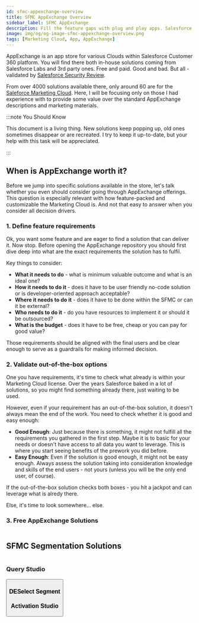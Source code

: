 ```yaml
---
id: sfmc-appexchange-overview
title: SFMC AppExchange Overview
sidebar_label: SFMC AppExchange
description: Fill the feature gaps with plug and play apps. Salesforce Marketing Cloud AppExchange ready-to-use solution highlights.
image: img/og/og-image-sfmc-appexchange-overview.png
tags: [Marketing Cloud, App, AppExchange]
---
```



<LeadText content='Fill the feature gaps with plug and play apps. Salesforce Marketing Cloud AppExchange ready-to-use solution highlights.' />

AppExchange is an app store for various Clouds within Salesforce Customer 360 platform. You will find there both  in-house solutions coming from Salesforce Labs and 3rd party ones. Free and paid. Good and bad. But all - validated by [Salesforce Security Review](https://developer.salesforce.com/docs/atlas.en-us.packagingGuide.meta/packagingGuide/security_review_guidelines.htm).

From over 4000 solutions available there, only around 60 are for the [Saleforce Marketing Cloud](https://appexchange.salesforce.com/category/marketing). Here, I will be focusing only on those I had experience with to provide some value over the standard AppExchange descriptions and marketing materials.

:::note You Should Know

This document is a living thing. New solutions keep popping up, old ones sometimes disappear or are recreated. I try to keep it up-to-date, but your help with this task will be appreciated.

:::

## When is AppExchange worth it?

Before we jump into specific solutions available in the store, let's talk whether you even should consider going through AppExchange offerings. This question is especially relevant with how feature-packed and customizable the Marketing Cloud is. And not that easy to answer when you consider all decision drivers.

### 1. Define feature requirements

Ok, you want some feature and are eager to find a solution that can deliver it. Now stop. Before opening the AppExchange repository you should first dive deep into what are the exact requirements the solution has to fulfil.

Key things to consider:
- __What it needs to do__ - what is minimum valuable outcome and what is an ideal one?
- __How it needs to do it__ - does it have to be user friendly no-code solution or is developer-oriented approach acceptable?
- __Where it needs to do it__ - does it have to be done within the SFMC or can it be external?
- __Who needs to do it__ - do you have resources to implement it or should it be outsourced?
- __What is the budget__ - does it have to be free, cheap or you can pay for good value?

Those requirements should be aligned with the final users and be clear enough to serve as a guardrails for making informed decision.

### 2. Validate out-of-the-box options

One you have requirements, it's time to check what already is within your Marketing Cloud license. Over the years Salesforce baked in a lot of solutions, so you might find something already there, just waiting to be used.

However, even if your requirement has an out-of-the-box solution, it doesn't always mean the end of the work. You need to check whether it is good and easy enough:

- __Good Enough__: Just because there is something, it might not fulfill all the requirements you gathered in the first step. Maybe it is to basic for your needs or doesn't have access to all data you want to leverage. This is where you start seeing benefits of the prework you did before.
- __Easy Enough__: Even if the solution is good enough, it might not be easy enough. Always assess the solution taking into consideration knowledge and skills of the end users - not yours (unless you will be the only end user, of course).

If the out-of-the-box solution checks both boxes - you hit a jackpot and can leverage what is alredy there.

Else, it's time to look somewhere... else.

### 3. Free AppExchange Solutions



<Image img={flowchart} />

## SFMC Segmentation Solutions

<Image img={segmentation} />

### Query Studio

<Button
    link='https://appexchange.salesforce.com/appxListingDetail?listingId=a0N3A00000FP3yFUAT'
    text='AppExchange'
/>

### DESelect Segment

<ButtonRow
    linkLeft='https://appexchange.salesforce.com/appxListingDetail?listingId=a0N3A00000G0yE1UAJ'
    textLeft='AppExchange'
    linkRight='https://deselect.com/segment/'
    textRight='Website'
/>

### Activation Studio

<ButtonRow
    linkLeft='https://appexchange.salesforce.com/appxListingDetail?listingId=a0N3u00000PurpQEAR'
    textLeft='AppExchange'
    linkRight='https://activation-studio.com/drag-and-drop-segmentation-salesforce-marketing-cloud/'
    textRight='Website'
/>

